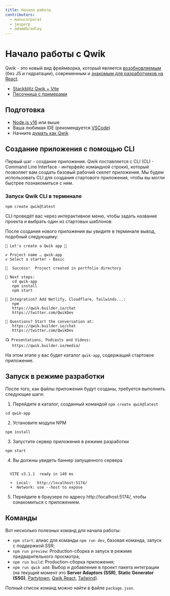 ```yaml
---
title: Начало работы
contributors:
  - manucorporat
  - jesperp
  - adamdbradley
---
```


# Начало работы с Qwik

Qwik - это новый вид фреймворка, который является [возобновляемым](./../concepts/resumable/index.mdx) (без JS и гидратации), современным и [знакомым для разработчиков на React](./../cheat/qwik-react/index.mdx).

- [Stackblitz Qwik + Vite](https://qwik.new)
- [Песочница с примерами](/examples/reactivity/counter/)

## Подготовка

- [Node.js v16](https://nodejs.org/en/download/) или выше
- Ваша любимая IDE (рекомендуется [VSCode](https://code.visualstudio.com/))
- Начните [думать как Qwik](./../think-qwik/index.mdx)

## Создание приложения с помощью CLI

Первый шаг - создание приложения. Qwik поставляется с CLI (CLI - Command Line Interface - интерфейс командной строки), который позволяет вам создать базовый рабочий скелет приложения. Мы будем использовать CLI для создания стартового приложения, чтобы вы могли быстрее познакомиться с ним.

### Запуск Qwik CLI в терминале

```shell
npm create qwik@latest
```

CLI проведёт вас через интерактивное меню, чтобы задать название проекта и выбрать один из стартовых шаблонов:

<script id="asciicast-514542" src="https://asciinema.org/a/514542.js" async></script>

После создания нового приложения вы увидите в терминале вывод, подобный следующему:

```shell
💫 Let's create a Qwik app 💫

✔ Project name … qwik-app
✔ Select a starter › Basic

🦄  Success!  Project created in portfolio directory

🐰 Next steps:
   cd qwik-app
   npm install
   npm start

💬 Integration? Add Netlify, Cloudflare, Tailwinds...:
   npm
   https://qwik.builder.io/chat
   https://twitter.com/QwikDev

💬 Questions? Start the conversation at:
   https://qwik.builder.io/chat
   https://twitter.com/QwikDev

📺 Presentations, Podcasts and Videos:
   https://qwik.builder.io/media/
```

На этом этапе у вас будет каталог `qwik-app`, содержащий стартовое приложение.

## Запуск в режиме разработки

После того, как файлы приложения будут созданы, требуется выполнить следующие шаги:

1. Перейдите в каталог, созданный командой `npm create qwik@latest`

```shell
cd qwik-app
```

2. Установите модули NPM

```shell
npm install
```

3. Запустите сервер приложения в режиме разработки

```shell
npm start
```

4. Вы должны увидеть баннер запущенного сервера

```shell

  VITE v3.1.1  ready in 140 ms

  ➜  Local:   http://localhost:5174/
  ➜  Network: use --host to expose

```

5. Перейдите в браузере по адресу http://localhost:5174/, чтобы ознакомиться с приложением.

## Команды

Вот несколько полезных команд для начала работы:

- `npm start`: алиас для команды `npm run dev`, базовая команда, запуск с поддержкой SSR;
- `npm run preview`: Production-сборка и запуск в режиме предварительного просмотра;
- `npm run build`: Production-сборка приложения;
- `npm run qwik add`: Выбор и добавление в проект пакета интеграции (на текущий момент это __Server Adaptors (SSR)__, __Static Generator (SSG)__, [Partytown](https://www.npmjs.com/package/@builder.io/partytown), [Qwik React](https://www.npmjs.com/package/@builder.io/qwik-react), [Tailwind](https://www.npmjs.com/package/tailwindcss)).

Полный список команд можно найти в файле `package.json`.
